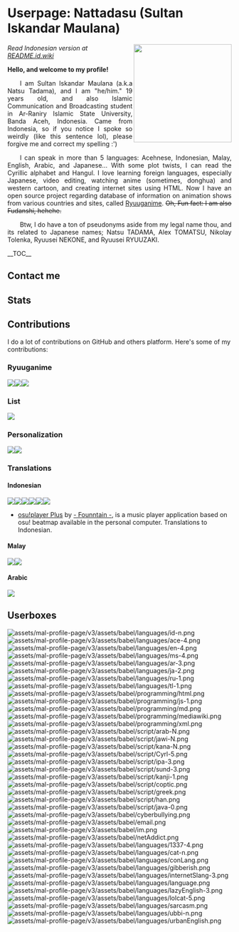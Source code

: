 = Userpage: Nattadasu (Sultan Iskandar Maulana) =
<img src="assets/readmeAssets/natsuTadamaGlasses.jpg" align="right" width="220" />
''Read Indonesian version at [[README.id.wiki]]''

'''Hello, and welcome to my profile!'''

<div align="justify">  I am Sultan Iskandar Maulana (a.k.a Natsu Tadama), and I am "he/him." 19 years old, and also Islamic Communication and Broadcasting student in Ar-Raniry Islamic State University, Banda Aceh, Indonesia. Came from Indonesia, so if you notice I spoke so weirdly (like this sentence lol), please forgive me and correct my spelling :')

  I can speak in more than 5 languages: Acehnese, Indonesian, Malay, English, Arabic, and Japanese... With some plot twists, I can read the Cyrillic alphabet and Hangul. I love learning foreign languages, especially Japanese, video editing, watching anime (sometimes, donghua) and western cartoon, and creating internet sites using HTML. Now I have an open source project regarding database of information on animation shows from various countries and sites, called [https://github.com/ryuuganime Ryuuganime]. <del>Oh, Fun fact: I am also Fudanshi, hehehe.</del>

  Btw, I do have a ton of pseudonyms aside from my legal name thou, and its related to Japanese names; Natsu TADAMA, Alex TOMATSU, Nikolay Tolenka, Ryuusei NEKONE, and Ryuusei RYUUZAKI.</div>

__TOC__

== Contact me ==

== Stats ==

== Contributions ==
I do a lot of contributions on GitHub and others platform. Here's some of my contributions:

=== Ryuuganime ===
<a href="https://github.com/ryuuganime/Ryuuganime"><img src="https://github-readme-stats.vercel.app/api/pin/?username=ryuuganime&repo=Ryuuganime" /></a><a href="https://github.com/ryuuganime/ryuuganime-db"><img src="https://github-readme-stats.vercel.app/api/pin/?username=ryuuganime&repo=ryuuganime-db&show_owner=true" /></a><a href="https://github.com/ryuuganime/animanga-wordlist"><img src="https://github-readme-stats.vercel.app/api/pin/?username=ryuuganime&repo=animanga-wordlist&show_owner=true" /></a>

=== List ===
<a href="https://github.com/otakulogy/anime-streaming"><img src="https://github-readme-stats.vercel.app/api/pin/?username=otakulogy&repo=anime-streaming&show_owner=true" /></a>

=== Personalization ===
<a href="https://github.com/nattadasu/mal-blockquote-template"><img src="https://github-readme-stats.vercel.app/api/pin/?username=nattadasu&repo=mal-blockquote-template" /></a><a href="https://github.com/PKief/vscode-material-icon-theme"><img src="https://github-readme-stats.vercel.app/api/pin/?username=PKief&repo=vscode-material-icon-theme&show_owner=true" /></a>

=== Translations ===
==== Indonesian ====
<a href="https://github.com/MALSync/MALSync"><img src="https://github-readme-stats.vercel.app/api/pin/?username=MALSync&repo=MALSync&show_owner=true" /></a><a href="https://github.com/NicoAiko/mikazuki"><img src="https://github-readme-stats.vercel.app/api/pin/?username=NicoAiko&repo=mikazuki&show_owner=true" /></a><a href="https://github.com/hummingbird-me/hummingbird-client"><img src="https://github-readme-stats.vercel.app/api/pin/?username=hummingbird-me&repo=hummingbird-client&show_owner=true" /></a><a href="https://github.com/Zenrac/Watora"><img src="https://github-readme-stats.vercel.app/api/pin/?username=Zenrac&repo=Watora&show_owner=true" /></a><a href="https://github.com/ContributorCovenant/contributor_covenant"><img src="https://github-readme-stats.vercel.app/api/pin/?username=ContributorCovenant&repo=contributor_covenant&show_owner=true" /></a><a href="https://github.com/ytmdesktop/ytmdesktop"><img src="https://github-readme-stats.vercel.app/api/pin/?username=ytmdesktop&repo=ytmdesktop" /></a>

* [https://osu.ppy.sh/community/forums/topics/660418 osu!player Plus] by [https://osu.ppy.sh/users/5105217 - Founntain -], is a music player application based on osu! beatmap available in the personal computer. Translations to Indonesian.

==== Malay ====
<a href="https://github.com/MALSync/MALSync"><img src="https://github-readme-stats.vercel.app/api/pin/?username=MALSync&repo=MALSync&show_owner=true" /></a><a href="https://github.com/NicoAiko/mikazuki"><img src="https://github-readme-stats.vercel.app/api/pin/?username=NicoAiko&repo=mikazuki&show_owner=true" /></a>

==== Arabic ====
<a href="https://github.com/NicoAiko/mikazuki"><img src="https://github-readme-stats.vercel.app/api/pin/?username=NicoAiko&repo=mikazuki&show_owner=true" /></a>

== Userboxes ==
[[File:assets/mal-profile-page/v3/assets/babel/languages/id-n.png]] [[File:assets/mal-profile-page/v3/assets/babel/languages/ace-4.png]] [[File:assets/mal-profile-page/v3/assets/babel/languages/en-4.png]] [[File:assets/mal-profile-page/v3/assets/babel/languages/ms-4.png]] [[File:assets/mal-profile-page/v3/assets/babel/languages/ar-3.png]] [[File:assets/mal-profile-page/v3/assets/babel/languages/ja-2.png]] [[File:assets/mal-profile-page/v3/assets/babel/languages/ru-1.png]] [[File:assets/mal-profile-page/v3/assets/babel/languages/tl-1.png]] [[File:assets/mal-profile-page/v3/assets/babel/programming/html.png]] [[File:assets/mal-profile-page/v3/assets/babel/programming/js-1.png]] [[File:assets/mal-profile-page/v3/assets/babel/programming/md.png]] [[File:assets/mal-profile-page/v3/assets/babel/programming/mediawiki.png]] [[File:assets/mal-profile-page/v3/assets/babel/programming/xml.png]] [[File:assets/mal-profile-page/v3/assets/babel/script/arab-N.png]] [[File:assets/mal-profile-page/v3/assets/babel/script/jawi-N.png]] [[File:assets/mal-profile-page/v3/assets/babel/script/kana-N.png]] [[File:assets/mal-profile-page/v3/assets/babel/script/Cyrl-5.png]] [[File:assets/mal-profile-page/v3/assets/babel/script/ipa-3.png]] [[File:assets/mal-profile-page/v3/assets/babel/script/sund-3.png]] [[File:assets/mal-profile-page/v3/assets/babel/script/kanji-1.png]] [[File:assets/mal-profile-page/v3/assets/babel/script/coptic.png]] [[File:assets/mal-profile-page/v3/assets/babel/script/greek.png]] [[File:assets/mal-profile-page/v3/assets/babel/script/han.png]] [[File:assets/mal-profile-page/v3/assets/babel/script/java-0.png]] [[File:assets/mal-profile-page/v3/assets/babel/cyberbullying.png]] [[File:assets/mal-profile-page/v3/assets/babel/email.png]] [[File:assets/mal-profile-page/v3/assets/babel/im.png]] [[File:assets/mal-profile-page/v3/assets/babel/netAddict.png]] [[File:assets/mal-profile-page/v3/assets/babel/languages/1337-4.png]] [[File:assets/mal-profile-page/v3/assets/babel/languages/cat-n.png]] [[File:assets/mal-profile-page/v3/assets/babel/languages/conLang.png]] [[File:assets/mal-profile-page/v3/assets/babel/languages/gibberish.png]] [[File:assets/mal-profile-page/v3/assets/babel/languages/internetSlang-3.png]] [[File:assets/mal-profile-page/v3/assets/babel/languages/language.png]] [[File:assets/mal-profile-page/v3/assets/babel/languages/lazyEnglish-3.png]] [[File:assets/mal-profile-page/v3/assets/babel/languages/lolcat-5.png]] [[File:assets/mal-profile-page/v3/assets/babel/languages/sarcasm.png]] [[File:assets/mal-profile-page/v3/assets/babel/languages/ubbi-n.png]] [[File:assets/mal-profile-page/v3/assets/babel/languages/urbanEnglish.png]]